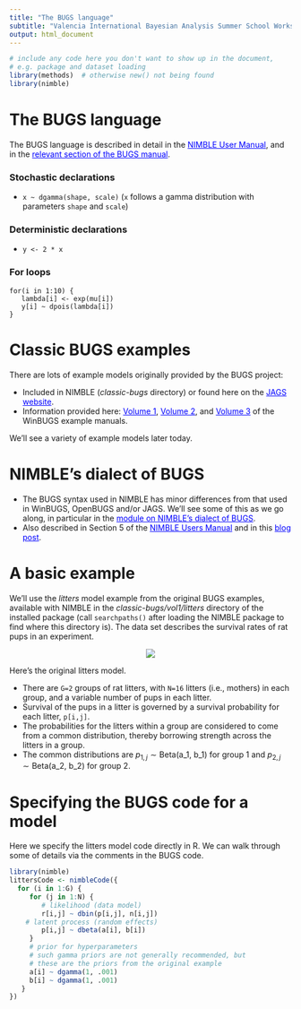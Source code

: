 ```yaml
---
title: "The BUGS language"
subtitle: "Valencia International Bayesian Analysis Summer School Workshop"
output: html_document
---
```


```r
# include any code here you don't want to show up in the document,
# e.g. package and dataset loading
library(methods)  # otherwise new() not being found 
library(nimble)
```


# The BUGS language

The BUGS language is described in detail in the <a href="http://r-nimble.org/manuals/NimbleUserManual.pdf" target="_blank" style="color: blue">NIMBLE User Manual</a>, and in the <a href="http://www.openbugs.net/Manuals/ModelSpecification.html" target="_blank" style="color: blue">relevant section of the BUGS manual</a>. 

### Stochastic declarations

  - `x ~ dgamma(shape, scale)` (`x` follows a gamma distribution with parameters `shape` and `scale`)

### Deterministic declarations

  - `y <- 2 * x`

### For loops

```
for(i in 1:10) {
   lambda[i] <- exp(mu[i])
   y[i] ~ dpois(lambda[i])
}
```

# Classic BUGS examples

There are lots of example models originally provided by the BUGS project:

  - Included in NIMBLE (*classic-bugs* directory) or found here on the <a href="https://sourceforge.net/projects/mcmc-jags/files/Examples/" target="_blank" style="color: blue">JAGS website</a>.
  - Information provided here: <a href="http://www.mrc-bsu.cam.ac.uk/wp-content/uploads/WinBUGS_Vol1.pdf" target="_blank" style="color: blue">Volume 1</a>, <a href="http://www.mrc-bsu.cam.ac.uk/wp-content/uploads/WinBUGS_Vol2.pdf" target="_blank" style="color: blue">Volume 2</a>, and <a href="http://www.mrc-bsu.cam.ac.uk/wp-content/uploads/WinBUGS_Vol3.pdf" target="_blank" style="color: blue">Volume 3</a> of the WinBUGS example manuals.

We'll see a variety of example models later today.

# NIMBLE's dialect of BUGS

   - The BUGS syntax used in NIMBLE has minor differences from that used in WinBUGS, OpenBUGS and/or JAGS. We'll see some of this as we go along, in particular in the <a href="3.1_nimble_bugs_slides.html" target="_blank" style="color: blue">module on NIMBLE's dialect of BUGS</a>.
   - Also described in Section 5 of the <a href="https://r-nimble.org/manuals/NimbleUserManual.pdf" target="_blank" style="color: blue">NIMBLE Users Manual</a> and in this <a href="https://r-nimble.org/quick-guide-for-converting-from-jags-or-bugs-to-nimble" target="_blank" style="color: blue">blog post</a>.

# A basic example


We'll use the *litters* model example from the original BUGS examples, available with NIMBLE in the *classic-bugs/vol1/litters* directory of the installed package (call ```searchpaths()``` after loading the NIMBLE package to find where this directory is). The data set describes the survival rates of rat pups in an experiment.

<center><img src="littersDAG.jpg"></center>

Here's the original litters model.

 - There are ```G=2``` groups of rat litters, with ```N=16```  litters (i.e., mothers) in each group, and a variable number of pups in each litter.
 - Survival of the pups in a litter is governed by a survival probability for each litter, ```p[i,j]```.
 - The probabilities for the litters within a group are considered to come from a common distribution, thereby borrowing strength across the litters in a group.
 - The common distributions are $p_{1,j} \sim \mbox{Beta(a_1, b_1)}$ for group 1 and $p_{2,j} \sim \mbox{Beta(a_2, b_2)}$ for group 2.

# Specifying the BUGS code for a model

Here we specify the litters model code directly in R. We can walk through some of details via the comments in the BUGS code.

```r
library(nimble)
littersCode <- nimbleCode({
  for (i in 1:G) {
     for (j in 1:N) {
     	# likelihood (data model)
        r[i,j] ~ dbin(p[i,j], n[i,j])
	# latent process (random effects)
        p[i,j] ~ dbeta(a[i], b[i]) 
     }
     # prior for hyperparameters
     # such gamma priors are not generally recommended, but
     # these are the priors from the original example
     a[i] ~ dgamma(1, .001)
     b[i] ~ dgamma(1, .001)
   }
})
```

